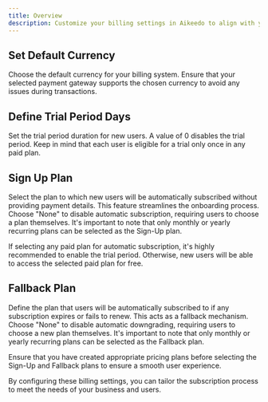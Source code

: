 ```yaml
---
title: Overview
description: Customize your billing settings in Aikeedo to align with your business model and user onboarding strategy.
---
```


## Set Default Currency

Choose the default currency for your billing system. Ensure that your selected payment gateway supports the chosen currency to avoid any issues during transactions.

## Define Trial Period Days

Set the trial period duration for new users. A value of 0 disables the trial period. Keep in mind that each user is eligible for a trial only once in any paid plan.

## Sign Up Plan

Select the plan to which new users will be automatically subscribed without providing payment details. This feature streamlines the onboarding process. Choose "None" to disable automatic subscription, requiring users to choose a plan themselves. It's important to note that only monthly or yearly recurring plans can be selected as the Sign-Up plan.

<Warning>
If selecting any paid plan for automatic subscription, it's highly recommended to enable the trial period. Otherwise, new users will be able to access the selected paid plan for free.
</Warning>

## Fallback Plan

Define the plan that users will be automatically subscribed to if any subscription expires or fails to renew. This acts as a fallback mechanism. Choose "None" to disable automatic downgrading, requiring users to choose a new plan themselves. It's important to note that only monthly or yearly recurring plans can be selected as the Fallback plan.

<Note>
Ensure that you have created appropriate pricing plans before selecting the Sign-Up and Fallback plans to ensure a smooth user experience.
</Note>

By configuring these billing settings, you can tailor the subscription process to meet the needs of your business and users.
